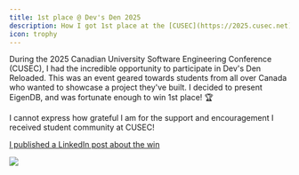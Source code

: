 ```yaml
---
title: 1st place @ Dev's Den 2025 
description: How I got 1st place at the [CUSEC](https://2025.cusec.net) Dev's Den 2025! 🏆
icon: trophy
---
```


During the 2025 Canadian University Software Engineering Conference (CUSEC), I had the incredible opportunity to participate in Dev's Den Reloaded. This was an event geared towards students from all over Canada who wanted to showcase a project they've built. I decided to present EigenDB, and was fortunate enough to win 1st place! 🏆

I cannot express how grateful I am for the support and encouragement I received student community at CUSEC!

[I published a LinkedIn post about the win](https://www.linkedin.com/posts/ryanawad_machinelearning-ai-datascience-activity-7286442970243825664-lhzq?utm_source=li_share&utm_content=feedcontent&utm_medium=g_dt_web&utm_campaign=copy)

<img src='/assets/cusec.jpg'/>